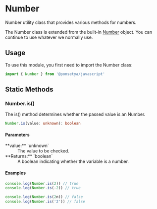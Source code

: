 
# <Badge class /> Number

Number utility class that provides various methods for numbers.

The Number class is extended from the built-in [Number](/glossary#number) object. You can continue to use whatever we normally use.

## Usage

To use this module, you first need to import the Number class:

```ts copy
import { Number } from '@ponsetya/javascript'
```

## Static Methods

### Number.is()

The is() method determines whether the passed value is an Number.

```ts
Number.is(value: unknown): boolean
```

#### Parameters

<dl>
  <dt>**value:** `unknown`</dt>
  <dd>The value to be checked.</dd>
  <dt>**Returns:** `boolean`</dt>
  <dd>A boolean indicating whether the variable is a number.</dd>
</dl>

#### Examples

```ts copy
console.log(Number.is(2)) // true
console.log(Number.is(-2)) // true

console.log(Number.is(2n)) // false
console.log(Number.is('2')) // false
```
